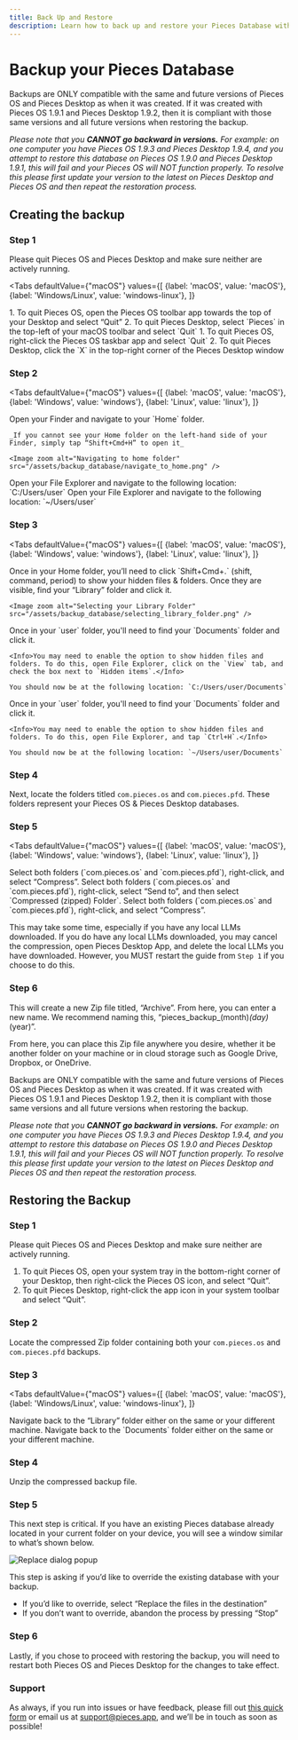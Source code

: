 ```yaml
---
title: Back Up and Restore
description: Learn how to back up and restore your Pieces Database without losing your code snippets.
---
```


<link rel="canonical" href="https://docs.pieces.app/features/back-up-and-restore" />

# Backup your Pieces Database

<Info>Backups are ONLY compatible with the same and future versions of Pieces OS and Pieces Desktop as when it was created. If it was created with Pieces OS 1.9.1 and Pieces Desktop 1.9.2, then it is compliant with those same versions and all future versions when restoring the backup.</Info>

_Please note that you **CANNOT go backward in versions.** For example: on one computer you have Pieces OS 1.9.3 and Pieces Desktop 1.9.4, and you attempt to restore this database on Pieces OS 1.9.0 and Pieces Desktop 1.9.1, this will fail and your Pieces OS will NOT function properly. To resolve this please first update your version to the latest on Pieces Desktop and Pieces OS and then repeat the restoration process._

## Creating the backup

### Step 1

Please quit Pieces OS and Pieces Desktop and make sure neither are actively running.

<Tabs
  defaultValue={"macOS"}
  values={[
    {label: 'macOS', value: 'macOS'},
    {label: 'Windows/Linux', value: 'windows-linux'},
  ]}
>
  <TabItem value="macOS">
    1. To quit Pieces OS, open the Pieces OS toolbar app towards the top of your Desktop and select “Quit”
    2. To quit Pieces Desktop, select `Pieces` in the top-left of your macOS toolbar and select `Quit`
  </TabItem>
  <TabItem value="windows-linux">
    1. To quit Pieces OS, right-click the Pieces OS taskbar app and select `Quit`
    2. To quit Pieces Desktop, click the `X` in the top-right corner of the Pieces Desktop window
  </TabItem>
</Tabs>

### Step 2

<Tabs
  defaultValue={"macOS"}
  values={[
    {label: 'macOS', value: 'macOS'},
    {label: 'Windows', value: 'windows'},
    {label: 'Linux', value: 'linux'},
  ]}
>
  <TabItem value="macOS">
    Open your Finder and navigate to your `Home` folder.

    _If you cannot see your Home folder on the left-hand side of your Finder, simply tap “Shift+Cmd+H” to open it_

    <Image zoom alt="Navigating to home folder" src="/assets/backup_database/navigate_to_home.png" />
  </TabItem>
  <TabItem value="windows">
    Open your File Explorer and navigate to the following location: `C:/Users/user`
  </TabItem>
  <TabItem value="linux">
    Open your File Explorer and navigate to the following location: `~/Users/user`
  </TabItem>
</Tabs>

### Step 3

<Tabs
  defaultValue={"macOS"}
  values={[
    {label: 'macOS', value: 'macOS'},
    {label: 'Windows', value: 'windows'},
    {label: 'Linux', value: 'linux'},
  ]}
>
  <TabItem value="macOS">
    Once in your Home folder, you’ll need to click `Shift+Cmd+.` (shift, command, period) to show your hidden files & folders. Once they are visible, find your “Library” folder and click it.

    <Image zoom alt="Selecting your Library Folder" src="/assets/backup_database/selecting_library_folder.png" />
  </TabItem>
  <TabItem value="windows">
    Once in your `user` folder, you'll need to find your `Documents` folder and click it.

    <Info>You may need to enable the option to show hidden files and folders. To do this, open File Explorer, click on the `View` tab, and check the box next to `Hidden items`.</Info>

    You should now be at the following location: `C:/Users/user/Documents`
  </TabItem>
  <TabItem value="linux">
    Once in your `user` folder, you'll need to find your `Documents` folder and click it.

    <Info>You may need to enable the option to show hidden files and folders. To do this, open File Explorer, and tap `Ctrl+H`.</Info>

    You should now be at the following location: `~/Users/user/Documents`
  </TabItem>
</Tabs>

### Step 4

Next, locate the folders titled `com.pieces.os` and `com.pieces.pfd`. These folders represent your Pieces OS & Pieces Desktop databases.

### Step 5

<Tabs
  defaultValue={"macOS"}
  values={[
    {label: 'macOS', value: 'macOS'},
    {label: 'Windows', value: 'windows'},
    {label: 'Linux', value: 'linux'},
  ]}
>
  <TabItem value="macOS">
    Select both folders (`com.pieces.os` and `com.pieces.pfd`), right-click, and select “Compress”.
  </TabItem>
  <TabItem value="windows">
    Select both folders (`com.pieces.os` and `com.pieces.pfd`), right-click, select “Send to”, and then select `Compressed (zipped) Folder`.
  </TabItem>
  <TabItem value="linux">
    Select both folders (`com.pieces.os` and `com.pieces.pfd`), right-click, and select “Compress”.
  </TabItem>
</Tabs>

<Info>This may take some time, especially if you have any local LLMs downloaded. If you do have any local LLMs downloaded, you may cancel the compression, open Pieces Desktop App, and delete the local LLMs you have downloaded. However, you MUST restart the guide from `Step 1` if you choose to do this.</Info>

### Step 6

This will create a new Zip file titled, “Archive”. From here, you can enter a new name. We recommend naming this, “pieces_backup_(month)_(day)_(year)”.

From here, you can place this Zip file anywhere you desire, whether it be another folder on your machine or in cloud storage such as Google Drive, Dropbox, or OneDrive.

<Info>Backups are ONLY compatible with the same and future versions of Pieces OS and Pieces Desktop as when it was created. If it was created with Pieces OS 1.9.1 and Pieces Desktop 1.9.2, then it is compliant with those same versions and all future versions when restoring the backup.</Info>

_Please note that you **CANNOT go backward in versions.** For example: on one computer you have Pieces OS 1.9.3 and Pieces Desktop 1.9.4, and you attempt to restore this database on Pieces OS 1.9.0 and Pieces Desktop 1.9.1, this will fail and your Pieces OS will NOT function properly. To resolve this please first update your version to the latest on Pieces Desktop and Pieces OS and then repeat the restoration process._

## Restoring the Backup

### Step 1

Please quit Pieces OS and Pieces Desktop and make sure neither are actively running.

1. To quit Pieces OS, open your system tray in the bottom-right corner of your Desktop, then right-click the Pieces OS icon, and select “Quit”.
2. To quit Pieces Desktop, right-click the app icon in your system toolbar and select “Quit”.

### Step 2

Locate the compressed Zip folder containing both your `com.pieces.os` and `com.pieces.pfd` backups.

### Step 3

<Tabs
  defaultValue={"macOS"}
  values={[
    {label: 'macOS', value: 'macOS'},
    {label: 'Windows/Linux', value: 'windows-linux'},
  ]}
>
  <TabItem value="macOS">
    Navigate back to the “Library” folder either on the same or your different machine.
  </TabItem>
  <TabItem value="windows-linux">
    Navigate back to the `Documents` folder either on the same or your different machine.
  </TabItem>
</Tabs>

### Step 4

Unzip the compressed backup file.

### Step 5

This next step is critical. If you have an existing Pieces database already located in your current folder on your device, you will see a window similar to what’s shown below.

<Image zoom alt="Replace dialog popup" src="/assets/backup_database/replace_message.png" />

This step is asking if you’d like to override the existing database with your backup.

- If you’d like to override, select “Replace the files in the destination”
- If you don’t want to override, abandon the process by pressing “Stop”

### Step 6

Lastly, if you chose to proceed with restoring the backup, you will need to restart both Pieces OS and Pieces Desktop for the changes to take effect.

### Support

As always, if you run into issues or have feedback, please fill out [this quick form](https://getpieces.typeform.com/to/mCjBSIjF) or email us at [support@pieces.app](mailto:support@pieces.app), and we’ll be in touch as soon as possible!
